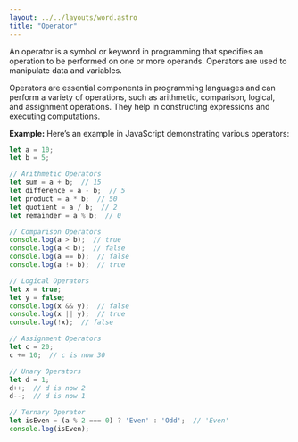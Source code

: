```yaml
---
layout: ../../layouts/word.astro
title: "Operator"
---
```

An operator is a symbol or keyword in programming that specifies an operation to be performed on one or more operands. Operators are used to manipulate data and variables.

Operators are essential components in programming languages and can perform a variety of operations, such as arithmetic, comparison, logical, and assignment operations. They help in constructing expressions and executing computations.

**Example:**
Here’s an example in JavaScript demonstrating various operators:

```javascript
let a = 10;
let b = 5;

// Arithmetic Operators
let sum = a + b;  // 15
let difference = a - b;  // 5
let product = a * b;  // 50
let quotient = a / b;  // 2
let remainder = a % b;  // 0

// Comparison Operators
console.log(a > b);  // true
console.log(a < b);  // false
console.log(a == b);  // false
console.log(a != b);  // true

// Logical Operators
let x = true;
let y = false;
console.log(x && y);  // false
console.log(x || y);  // true
console.log(!x);  // false

// Assignment Operators
let c = 20;
c += 10;  // c is now 30

// Unary Operators
let d = 1;
d++;  // d is now 2
d--;  // d is now 1

// Ternary Operator
let isEven = (a % 2 === 0) ? 'Even' : 'Odd';  // 'Even'
console.log(isEven);
```